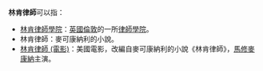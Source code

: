 '''林肯律師'''可以指：
*[[林肯律師學院|林肯律師學院]]：[[英國|英國]][[倫敦|倫敦]]的一所[[律師學院|律師學院]]。
*林肯律師：麥可康納利的小說。
*[[林肯律師_(電影)|林肯律師 (電影)]]：美國電影，改編自麥可康納利的小說《林肯律師》，[[馬修麥康納|馬修麥康納]]主演。

{{disambig|Cat=四字消歧義}}